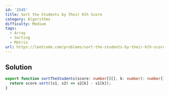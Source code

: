 ```yaml
---
id: '2545'
title: Sort the Students by Their Kth Score
category: Algorithms
difficulty: Medium
tags:
  - Array
  - Sorting
  - Matrix
url: https://leetcode.com/problems/sort-the-students-by-their-kth-score
---
```


## Solution

```typescript filename="solution.ts" copy
export function sortTheStudents(score: number[][], k: number): number[][] {
  return score.sort((s1, s2) => s2[k] - s1[k]);
}
```
